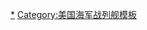 <noinclude>
{{noteTA
|G1=Military
|G2=Shipname
|G3=USState
|G4=地名
|1=zh-cn:战列舰; zh-tw:戰艦; zh-hk:戰艦;
|2=zh-cn:依阿华; zh-tw:愛荷華; zh-hk:艾奧瓦;
|3=zh-cn:威斯康星; zh-tw:威斯康辛; zh-hk:威斯康辛;
}}</noinclude>
{{military navigation
|name  = 科羅拉多級戰艦
|title = [[科罗拉多级战列舰|科羅拉多級戰艦]]
|state = {{{state|autocollapse}}}
|style = wide
|bodyclass = hlist

|group1 = 建成
|list1 =
* [[科羅拉多號戰艦|BB-45 科羅拉多號]]
* [[馬利蘭號戰艦|BB-46 馬利蘭號]]
* [[西維珍尼亞號戰艦|BB-48 西維珍尼亞號]]

|group2 = 取消
|list2 =
* [[華盛頓號戰艦 (BB-47)|BB-47 華盛頓號]]

|list3 =
* 前級：[[田纳西级战列舰|田納西級]]
* 次級：[[南达科他级战列舰 (1920年)|南達科他級（1920年）]]（計劃）/ [[北卡罗来纳级战列舰|北卡羅萊納級]]（實際）

|below =
[[美國海軍戰艦列表]]

}}<noinclude>
{{collapsible option}}
{{DEFAULTSORT:Colorado}}
[[Category:科羅拉多級戰艦|*]]
[[Category:美国海军战列舰模板]]
</noinclude>